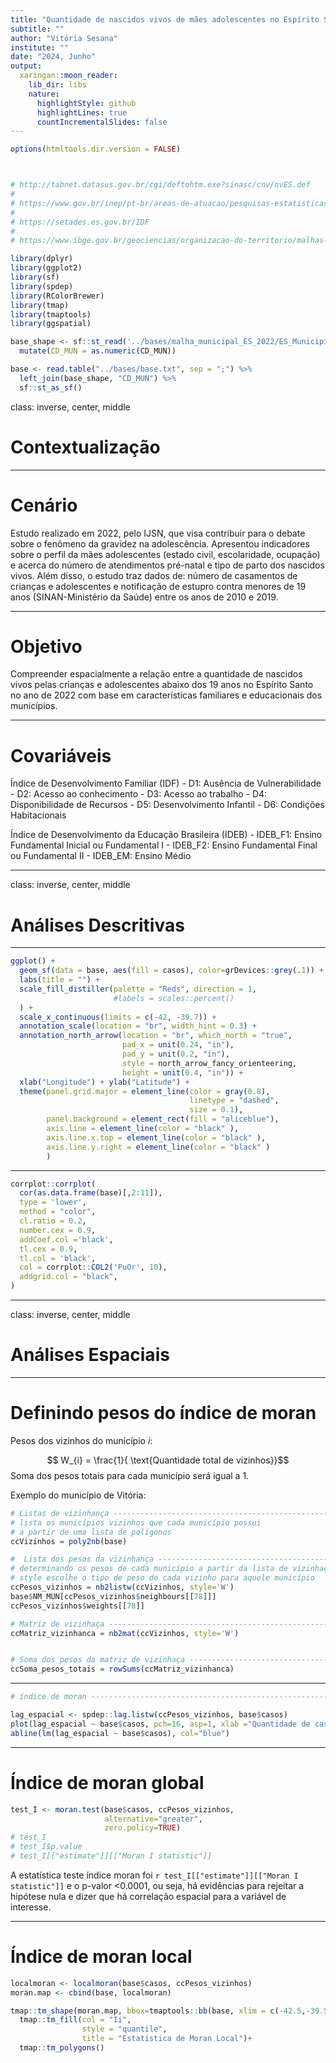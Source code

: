 ```yaml
---
title: "Quantidade de nascidos vivos de mães adolescentes no Espírito Santo em 2022: Uma Análise Espacial"
subtitle: ""
author: "Vitória Sesana"
institute: ""
date: "2024, Junho"
output:
  xaringan::moon_reader:
    lib_dir: libs
    nature:
      highlightStyle: github
      highlightLines: true
      countIncrementalSlides: false
---
```


```r
options(htmltools.dir.version = FALSE)



# http://tabnet.datasus.gov.br/cgi/deftohtm.exe?sinasc/cnv/nvES.def
# 
# https://www.gov.br/inep/pt-br/areas-de-atuacao/pesquisas-estatisticas-e-indicadores/ideb/resultados
# 
# https://setades.es.gov.br/IDF
# 
# https://www.ibge.gov.br/geociencias/organizacao-do-territorio/malhas-territoriais/15774-malhas.html

```

```r
library(dplyr)
library(ggplot2)
library(sf)
library(spdep)
library(RColorBrewer)
library(tmap)
library(tmaptools)
library(ggspatial)
```

```r

base_shape <- sf::st_read('../bases/malha_municipal_ES_2022/ES_Municipios_2022.shp') %>% 
  mutate(CD_MUN = as.numeric(CD_MUN)) 

base <- read.table("../bases/base.txt", sep = ";") %>%
  left_join(base_shape, "CD_MUN") %>% 
  sf::st_as_sf()

```

class: inverse, center, middle

# Contextualização 

---

# Cenário

Estudo realizado em 2022, pelo IJSN, que visa contribuir para o debate sobre o fenômeno da gravidez na adolescência. Apresentou indicadores sobre o perfil da mães adolescentes (estado civil, escolaridade, ocupação) e acerca do número de atendimentos pré-natal e tipo de parto dos nascidos vivos. Além disso, o estudo traz dados de: número de casamentos de crianças e adolescentes e notificação de estupro contra menores de 19 anos (SINAN-Ministério da Saúde) entre os anos de 2010 e 2019. 

---

# Objetivo

Compreender espacialmente a relação entre a quantidade de nascidos vivos pelas crianças e adolescentes abaixo dos 19 anos no Espírito Santo no ano de 2022 com base em características familiares e educacionais dos municípios.


---

# Covariáveis

Índice de Desenvolvimento Familiar  (IDF)
  - D1: Ausência de Vulnerabilidade
  - D2: Acesso ao conhecimento
  - D3: Acesso ao trabalho
  - D4: Disponibilidade de Recursos
  - D5: Desenvolvimento Infantil
  - D6: Condições Habitacionais
  
Índice de Desenvolvimento da Educação Brasileira (IDEB)
  - IDEB_F1: Ensino Fundamental Inicial ou Fundamental I
  - IDEB_F2: Ensino Fundamental Final ou Fundamental II
  - IDEB_EM: Ensino Médio
  
---

class: inverse, center, middle

# Análises Descritivas

---

```r

ggplot() +
  geom_sf(data = base, aes(fill = casos), color=grDevices::grey(.1)) +
  labs(title = "") +
  scale_fill_distiller(palette = "Reds", direction = 1, 
                       #labels = scales::percent()
  ) +
  scale_x_continuous(limits = c(-42, -39.7)) +
  annotation_scale(location = "br", width_hint = 0.3) +
  annotation_north_arrow(location = "br", which_north = "true", 
                         pad_x = unit(0.24, "in"),
                         pad_y = unit(0.2, "in"),
                         style = north_arrow_fancy_orienteering, 
                         height = unit(0.4, "in")) +
  xlab("Longitude") + ylab("Latitude") +
  theme(panel.grid.major = element_line(color = gray(0.8),
                                        linetype = "dashed", 
                                        size = 0.1),
        panel.background = element_rect(fill = "aliceblue"),
        axis.line = element_line(color = "black" ),
        axis.line.x.top = element_line(color = "black" ),
        axis.line.y.right = element_line(color = "black" )
        )

```

---

```r

corrplot::corrplot(
  cor(as.data.frame(base)[,2:11]),
  type = 'lower',
  method = "color",
  cl.ratio = 0.2,
  number.cex = 0.9,
  addCoef.col ='black',
  tl.cex = 0.9,
  tl.col = 'black',
  col = corrplot::COL2('PuOr', 10),
  addgrid.col = "black",
)

```


  
---

class: inverse, center, middle

# Análises Espaciais

---

# Definindo pesos do índice de moran 

Pesos dos vizinhos do município $i$: 

$$ W_{i} = \frac{1}{ \text{Quantidade total de vizinhos}}$$
Soma dos pesos totais para cada município será igual a 1.

Exemplo do município de Vitória:

```r
# Listas de vizinhança ----------------------------------------------------
# lista os municípios vizinhos que cada município possui 
# a partir de uma lista de polígonos
ccVizinhos = poly2nb(base) 

#  Lista dos pesos da vizinhança -------------------------------------------
# determinando os pesos de cada município a partir da lista de vizinhaça
# style escolhe o tipo de peso de cada vizinho para aquele município 
ccPesos_vizinhos = nb2listw(ccVizinhos, style='W') 
base$NM_MUN[ccPesos_vizinhos$neighbours[[78]]]
ccPesos_vizinhos$weights[[78]]

# Matriz de vizinhaça -----------------------------------------------------
ccMatriz_vizinhanca = nb2mat(ccVizinhos, style='W') 


# Soma dos pesos da matriz de vizinhaça -----------------------------------
ccSoma_pesos_totais = rowSums(ccMatriz_vizinhanca)
```

---

```r
# índice de moran ---------------------------------------------------------

lag_espacial <- spdep::lag.listw(ccPesos_vizinhos, base$casos)
plot(lag_espacial ~ base$casos, pch=16, asp=1, xlab ="Quantidade de casos", ylab = "Lag espacial")
abline(lm(lag_espacial ~ base$casos), col="blue")

```

---

# Índice de moran global

```r
test_I <- moran.test(base$casos, ccPesos_vizinhos,
                     alternative="greater", 
                     zero.policy=TRUE) 
# test_I
# test_I$p.value
# test_I[["estimate"]][["Moran I statistic"]]
```

A estatística teste índice moran foi `r test_I[["estimate"]][["Moran I statistic"]]` e o p-valor <0.0001, ou seja, há evidências para rejeitar a hipótese nula e dizer que há correlação espacial para a variável de interesse.

---

# Índice de moran local

```r

localmoran <- localmoran(base$casos, ccPesos_vizinhos)
moran.map <- cbind(base, localmoran)

tmap::tm_shape(moran.map, bbox=tmaptools::bb(base, xlim = c(-42.5,-39.5))) +
  tmap::tm_fill(col = "Ii",
                style = "quantile",
                title = "Estatistica de Moran Local")+
  tmap::tm_polygons()

```